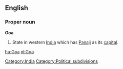 ==English==
{{wikipedia}}

===Proper noun===
'''Goa'''
#State in western [[India]] which has [[Panaji]] as its [[capital]].

[[Category:India]]
[[Category:Political subdivisions]]

[[hu:Goa]]
[[nl:Goa]]